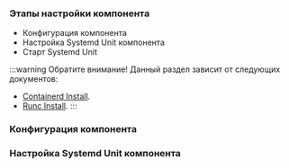 
<h3>Этапы настройки компонента</h3>

- Конфигурация компонента
- Настройка Systemd Unit компонента
- Старт Systemd Unit

:::warning Обратите внимание!
Данный раздел зависит от следующих документов:

- [Containerd Install](../containerd/lifecycleDownload.mdx).
- [Runc Install](../runc/lifecycleDownload.mdx).
  :::

<h3>Конфигурация компонента</h3>

<ConfigFiles />

<h3>Настройка Systemd Unit компонента</h3>

<SetupSystemdUnit />
